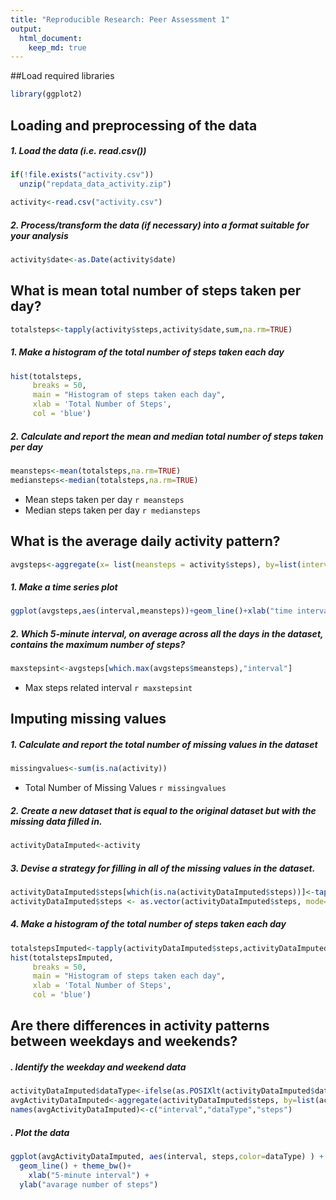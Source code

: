 ```yaml
---
title: "Reproducible Research: Peer Assessment 1"
output: 
  html_document:
    keep_md: true
---
```


##Load required libraries
```r
library(ggplot2)
```

## Loading and preprocessing of the data
##### 1. Load the data (i.e. read.csv())
```r
if(!file.exists("activity.csv"))
  unzip("repdata_data_activity.zip")

activity<-read.csv("activity.csv")
```
##### 2. Process/transform the data (if necessary) into a format suitable for your analysis
```r
activity$date<-as.Date(activity$date)
```

## What is mean total number of steps taken per day?
```r
totalsteps<-tapply(activity$steps,activity$date,sum,na.rm=TRUE)
```
##### 1. Make a histogram of the total number of steps taken each day
```r
hist(totalsteps, 
     breaks = 50,
     main = "Histogram of steps taken each day",
     xlab = 'Total Number of Steps',
     col = 'blue')
```

##### 2. Calculate and report the mean and median total number of steps taken per day
```r
meansteps<-mean(totalsteps,na.rm=TRUE)
mediansteps<-median(totalsteps,na.rm=TRUE)
```

* Mean steps taken per day `r meansteps`
* Median steps taken per day `r mediansteps`

## What is the average daily activity pattern?
```r
avgsteps<-aggregate(x= list(meansteps = activity$steps), by=list(interval = activity$interval),FUN=mean,na.rm=TRUE)
```
##### 1. Make a time series plot
```r
ggplot(avgsteps,aes(interval,meansteps))+geom_line()+xlab("time interval in 5 mins increments")+ylab("avg number of steps taken")
```

##### 2. Which 5-minute interval, on average across all the days in the dataset, contains the maximum number of steps?

```r
maxstepsint<-avgsteps[which.max(avgsteps$meansteps),"interval"]
```
* Max steps related interval `r maxstepsint`

## Imputing missing values
##### 1. Calculate and report the total number of missing values in the dataset 
```r
missingvalues<-sum(is.na(activity))

```
* Total Number of Missing Values `r missingvalues`

##### 2. Create a new dataset that is equal to the original dataset but with the missing data filled in.

```r
activityDataImputed<-activity
```
##### 3. Devise a strategy for filling in all of the missing values in the dataset.
```r
activityDataImputed$steps[which(is.na(activityDataImputed$steps))]<-tapply(activityDataImputed$steps,activityDataImputed$interval,mean,na.rm=TRUE,simplify = FALSE)
activityDataImputed$steps <- as.vector(activityDataImputed$steps, mode="numeric")
```
##### 4. Make a histogram of the total number of steps taken each day 
```r
totalstepsImputed<-tapply(activityDataImputed$steps,activityDataImputed$date,sum,na.rm=TRUE)
hist(totalstepsImputed, 
     breaks = 50,
     main = "Histogram of steps taken each day",
     xlab = 'Total Number of Steps',
     col = 'blue')
```

## Are there differences in activity patterns between weekdays and weekends?
##### . Identify the weekday and weekend data
```r
activityDataImputed$dataType<-ifelse(as.POSIXlt(activityDataImputed$date)$wday %in% c(0,6),'Weekend','Weekday')
avgActivityDataImputed<-aggregate(activityDataImputed$steps, by=list(activityDataImputed$interval,activityDataImputed$dataType),mean)
names(avgActivityDataImputed)<-c("interval","dataType","steps")
```
##### . Plot the data

```r
ggplot(avgActivityDataImputed, aes(interval, steps,color=dataType) ) + 
  geom_line() + theme_bw()+
    xlab("5-minute interval") + 
  ylab("avarage number of steps")
```
